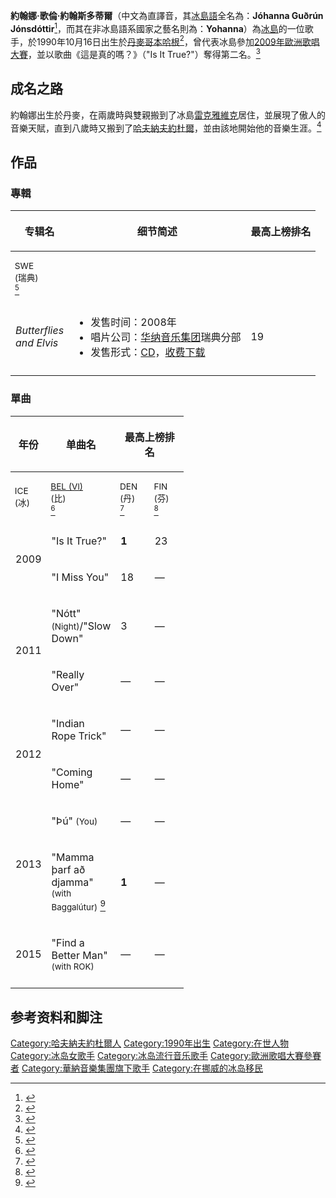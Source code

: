{{Infobox musical artist
|Name = 約翰娜·歌倫·約翰斯多蒂爾<br>(Jóhanna Guðrún Jónsdóttir)
|Img = Yohanna2-2.jpg
|Img_capt = 約翰娜
|Background = solo_singer
|Birth_name = 約翰娜·歌倫·約翰斯多蒂爾<br>(Jóhanna Guðrún Jónsdóttir)<ref name="eurovision.tv" />
|Alias = 約翰娜(Yohanna)<br><small>(与本名“Jóhanna”的拼写稍有不同)</small>
|Born = {{birth date and age|1990|10|16|df=yes}} (丹麥 哥本哈根)
|Died =
|birth_date = {{birth date and age|1990|10|16|df=yes}}
|birth_place = [[丹麦|丹麦]][[哥本哈根|哥本哈根]]
|Origin = [[冰島|冰島]][[哈夫納夫約杜爾|哈夫納夫約杜爾]]
|Instrument = 
|Genre = [[流行音樂|流行音樂]]、[[謠曲|謠曲]]、[[軟搖滾|軟搖滾]]、[[原音樂|原音樂]]
|Occupation = [[歌手|歌手]]
|Years_active = 
|Label = [[華納音樂集團|瑞典華納]]
|Associated_acts = 
|URL = http://www.myspace.com/yohannamusic Myspace.com/YohannaMusic
}}
'''約翰娜·歌倫·約翰斯多蒂爾'''（中文為直譯音，其[[冰島語|冰島語]]全名為：'''Jóhanna Guðrún Jónsdóttir'''<ref name="eurovision.tv">{{cite web|author=eurovision.tv|title=Iceland 2009|url=http://www.eurovision.tv/event/artistdetail?song=24680&event=1480|language=en|accessdate=2010年7月15日|archive-date=2017年8月12日|archive-url=https://web.archive.org/web/20170812133102/https://eurovision.tv/event/artistdetail?song=24680&event=1480|dead-url=no}}</ref>，而其在非冰島語系國家之藝名則為：'''Yohanna'''）為[[冰島|冰島]]的一位歌手，於1990年10月16日出生於[[丹麥|丹麥]][[哥本哈根|哥本哈根]]<ref>{{cite web|author=Team Yohanna|title=YOHANNA FACTS|url=http://www.teamyohanna.com/yohanna_facts|language=en|accessdate=2010年7月15日|archive-date=2011年11月2日|archive-url=https://web.archive.org/web/20111102182851/http://www.teamyohanna.com/yohanna_facts|dead-url=no}}</ref>，曾代表冰島參加[[2009年歐洲歌唱大賽|2009年歐洲歌唱大賽]]，並以歌曲《這是真的嗎？》（"Is It True?"）奪得第二名。<ref>{{cite web|language=en|author=eurovision.tv|title=Eurovision Song Contest 2009 Final|url=http://www.eurovision.tv/page/history/by-year/contest?event=1482|accessdate=2010-07-15|archive-date=2012-06-15|archive-url=https://web.archive.org/web/20120615132833/http://www.eurovision.tv/page/history/by-year/contest?event=1482|dead-url=no}}</ref>

== 成名之路 ==
約翰娜出生於丹麥，在兩歲時與雙親搬到了冰島[[雷克雅維克|雷克雅維克]]居住，並展現了傲人的音樂天賦，直到八歲時又搬到了[[哈夫納夫約杜爾|哈夫納夫約杜爾]]，並由該地開始他的音樂生涯。<ref>{{cite web|title=Jóhanna Guðrún Jónsdóttir|url=http://www.facebook.com/pages/Johanna-Gudrun-Jonsdottir/95359979313?v=info|language=en|accessdate=2010年7月15日}}</ref>

== 作品 ==
=== 專輯 ===
{| class="wikitable plainrowheaders" style="text-align:center;"
|-
! scope="col" rowspan="2"| 专辑名
! scope="col" rowspan="2"| 细节简述
! scope="col" colspan="1"| 最高上榜排名
|-
! scope="col" style="width:3em;font-size:85%;"| SWE<br>(瑞典)<br/><ref name=SWE>{{cite web|url=http://www.swedishcharts.com/showinterpret.asp?interpret=J%F3hanna+Gudr%FAn+J%F3nsd%F3ttir|title=Discography Jóhanna Gudrún Jónsdóttir|publisher=Hung Medien. swedishcharts.com/|accessdate=2015-04-07|archive-date=2019-12-17|archive-url=https://web.archive.org/web/20191217093015/http://www.swedishcharts.com/showinterpret.asp?interpret=J%F3hanna+Gudr%FAn+J%F3nsd%F3ttir|dead-url=no}}</ref>
|-
! scope="row"| ''Butterflies and Elvis''
|
* 发售时间：2008年 
* 唱片公司：[[华纳音乐集团|华纳音乐集团]]瑞典分部 
* 发售形式：[[激光唱片|CD]]，[[数位音乐下载|收费下载]] 
| 19 
|-
|}

=== 單曲 ===
{| class="wikitable plainrowheaders" style="text-align:center;"
|-
! scope="col" rowspan="2"| 年份
! scope="col" rowspan="2"| 单曲名
! scope="col" colspan="9"| 最高上榜排名
! scope="col" rowspan="2"| 所属专辑
|-
! scope="col" style="width:3em;font-size:85%;"| ICE<br>(冰)
! scope="col" style="width:3em;font-size:85%;"| [[比利时极上音乐榜50强|BEL (Vl)]]<br>(比)<br/><ref name=BEL>{{cite web|url=http://www.ultratop.be/nl/showinterpret.asp?interpret=J%F3hanna+Gudr%FAn+J%F3nsd%F3ttir|title=Discografie Jóhanna Gudrún Jónsdóttir|publisher=Hung Medien. ultratop.be/nl/|accessdate=2015-04-07|archive-date=2020-06-21|archive-url=https://web.archive.org/web/20200621011053/https://www.ultratop.be/nl/showinterpret.asp?interpret=J%EF%BF%BDhanna+Gudr%EF%BF%BDn+J%EF%BF%BDnsd%EF%BF%BDttir|dead-url=no}}</ref>
! scope="col" style="width:3em;font-size:85%;"| DEN<br>(丹)<br/><ref name=DEN>{{cite web|url=http://danishcharts.com/showinterpret.asp?interpret=J%F3hanna+Gudr%FAn+J%F3nsd%F3ttir|title=Discography Jóhanna Gudrún Jónsdóttir|publisher=Hung Medien. danishcharts.com/|accessdate=2015-04-07|archive-date=2013-02-15|archive-url=https://archive.is/20130215191828/http://danishcharts.com/showinterpret.asp?interpret=J%F3hanna+Gudr%FAn+J%F3nsd%F3ttir|dead-url=no}}</ref>
! scope="col" style="width:3em;font-size:85%;"| FIN<br>(芬)<br/><ref name=FIN>{{cite web|url=http://finnishcharts.com/showinterpret.asp?interpret=J%F3hanna+Gudr%FAn+J%F3nsd%F3ttir|title=Discography Jóhanna Gudrún Jónsdóttir|publisher=Hung Medien. finnishcharts.com/|accessdate=2015-04-07|archive-date=2020-06-21|archive-url=https://web.archive.org/web/20200621011056/https://finnishcharts.com/showinterpret.asp?interpret=J%EF%BF%BDhanna+Gudr%EF%BF%BDn+J%EF%BF%BDnsd%EF%BF%BDttir|dead-url=no}}</ref>
! scope="col" style="width:3em;font-size:85%;"| IRE<br>(爱)<br/><ref name=IRE>{{cite web|url=http://irish-charts.com/showinterpret.asp?interpret=J%F3hanna+Gudr%FAn+J%F3nsd%F3ttir|title=Discography Jóhanna Gudrún Jónsdóttir|publisher=Hung Medien. irish-charts.com/|accessdate=2015-04-07|archive-date=2020-06-21|archive-url=https://web.archive.org/web/20200621011059/http://irish-charts.com/showinterpret.asp?interpret=J%EF%BF%BDhanna+Gudr%EF%BF%BDn+J%EF%BF%BDnsd%EF%BF%BDttir|dead-url=no}}</ref>
! scope="col" style="width:3em;font-size:85%;"| NOR<br>(挪)<br/><ref name=NOR>{{cite web|url=http://norwegiancharts.com/showinterpret.asp?interpret=J%F3hanna+Gudr%FAn+J%F3nsd%F3ttir|title=Discography Jóhanna Gudrún Jónsdóttir|publisher=Hung Medien. norwegiancharts.com/|accessdate=2015-04-07|archive-date=2020-06-21|archive-url=https://web.archive.org/web/20200621011102/https://norwegiancharts.com/showinterpret.asp?interpret=J%EF%BF%BDhanna+Gudr%EF%BF%BDn+J%EF%BF%BDnsd%EF%BF%BDttir|dead-url=no}}</ref>
! scope="col" style="width:3em;font-size:85%;"| SWE<br>(瑞典)<br/><ref name=SWE/>
! scope="col" style="width:3em;font-size:85%;"| SWI<br>(瑞士)<br/><ref name=SWI>{{cite web|url=http://hitparade.ch/artist/Johanna_Gudrun_Jonsdottir|title=Discographie Jóhanna Gudrún Jónsdóttir|publisher=Hung Medien. hitparade.ch/|accessdate=2015-04-07|archive-date=2015-04-19|archive-url=https://web.archive.org/web/20150419131604/http://hitparade.ch/artist/Johanna_Gudrun_Jonsdottir|dead-url=no}}</ref>
! scope="col" style="width:3em;font-size:85%;"| [[英国单曲榜|UK]]<br>(英)<br/><ref name=UK>{{cite web|url=http://www.officialcharts.com/artist/_/yohanna/|title=Yohanna > UK Charts|publisher=[[官方榜单公司|官方榜单公司]]. officialcharts.com/|access-date=2015-04-07|archive-date=2015-02-15|archive-url=https://web.archive.org/web/20150215233431/http://www.officialcharts.com/artist/_/yohanna/|dead-url=no}}</ref>
|-
| rowspan="2"| 2009
! scope="row"| "Is It True?"
| '''1''' || 23 || 16 || 4 || 28 || 3 || 2 || 9 || 49
| rowspan="2"| ''Butterflies and Elvis''
|-
! scope="row"| "I Miss You"
| 18 || — || — || — || — || — || — || — || —
|-
| rowspan="2"| 2011
! scope="row"| "Nótt" <span style="font-size:85%;">(Night)</span>/"Slow Down"
| 3 || — || — || — || — || — || — || — || —
| rowspan="2"| ''非专辑收录单曲''
|-
! scope="row"| "Really Over"
| — || — || — || — || — || — || — || — || —
|-
| rowspan="2"| 2012
! scope="row"| "Indian Rope Trick"
| — || — || — || — || — || — || — || — || —
| ''Butterflies and Elvis''
|-
! scope="row"| "Coming Home"
| — || — || — || — || — || — || — || — || —
| rowspan="3"| ''非专辑收录单曲''
|-
| rowspan=2|2013
! scope="row"| "Þú" <span style="font-size:85%;">(You)</span>
| — || — || — || — || — || — || — || — || —
|-
! scope="row"| "Mamma þarf að djamma" <br><small>(with Baggalútur)</small> <ref>{{cite web|url=http://www.tonlist.is/Music/Chartlist/592/ |title=存档副本 |accessdate=2013-11-01 |deadurl=yes |archiveurl=https://web.archive.org/web/20131103140049/http://www.tonlist.is/Music/Chartlist/592/ |archivedate=2013-11-03 }}</ref>
| '''1''' || — || — || — || — || — || — || — || —
|-
| rowspan=1|2015
! scope="row"| "Find a Better Man" <br><small>(with ROK)</small>
| — || — || — || — || — || — || — || — || —
|
|-
|}

== 参考资料和脚注 ==
{{reflist}}
{{Commons|Category:Yohanna}}

{{欧洲歌唱大赛}}

{{DEFAULTSORT:Jonsdottir, Johanna Gudrun}}
[[Category:哈夫納夫約杜爾人|Category:哈夫納夫約杜爾人]]
[[Category:1990年出生|Category:1990年出生]]
[[Category:在世人物|Category:在世人物]]
[[Category:冰岛女歌手|Category:冰岛女歌手]]
[[Category:冰岛流行音乐歌手|Category:冰岛流行音乐歌手]]
[[Category:歐洲歌唱大賽參賽者|Category:歐洲歌唱大賽參賽者]]
[[Category:華納音樂集團旗下歌手|Category:華納音樂集團旗下歌手]]
[[Category:在挪威的冰岛移民|Category:在挪威的冰岛移民]]